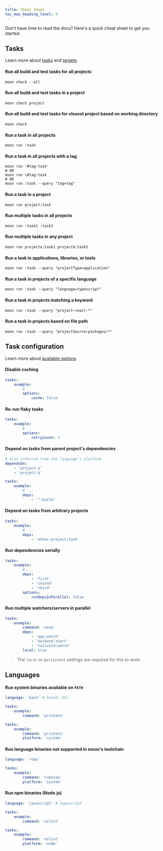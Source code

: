 ```yaml
---
title: Cheat sheet
toc_max_heading_level: 4
---
```



Don't have time to read the docs? Here's a quick cheat sheet to get you started.

## Tasks

Learn more about [tasks](./concepts/task) and [targets](./concepts/target).

#### Run all build and test tasks for all projects

```shell
moon check --all
```

#### Run all build and test tasks in a project

```shell
moon check project
```

#### Run all build and test tasks for closest project based on working directory

```shell
moon check
```

#### Run a task in all projects

```shell
moon run :task
```

#### Run a task in all projects with a tag

```shell
moon run '#tag:task'
# OR
moon run \#tag:task
# OR
moon run :task --query "tag=tag"
```

#### Run a task in a project

```shell
moon run project:task
```

#### Run multiple tasks in all projects

```shell
moon run :task1 :task2
```

#### Run multiple tasks in any project

```shell
moon run projecta:task1 projectb:task2
```

#### Run a task in applications, libraries, or tools

```shell
moon run :task --query "projectType=application"
```

#### Run a task in projects of a specific language

```shell
moon run :task --query "language=typescript"
```

#### Run a task in projects matching a keyword

```shell
moon run :task --query "project~react-*"
```

#### Run a task in projects based on file path

```shell
moon run :task --query "projectSource~packages/*"
```

## Task configuration

Learn more about [available options](./config/project#tasks).

#### Disable caching

```yaml title="moon.yml"
tasks:
	example:
		# ...
		options:
			cache: false
```

#### Re-run flaky tasks

```yaml title="moon.yml"
tasks:
	example:
		# ...
		options:
			retryCount: 3
```

#### Depend on tasks from parent project's dependencies

```yaml title="moon.yml"
# Also inferred from the language's platform
dependsOn:
	- 'project-a'
	- 'project-b'

tasks:
	example:
		# ...
		deps:
			- '^:build'
```

#### Depend on tasks from arbitrary projects

```yaml title="moon.yml"
tasks:
	example:
		# ...
		deps:
			- 'other-project:task'
```

#### Run dependencies serially

```yaml title="moon.yml"
tasks:
	example:
		# ...
		deps:
			- 'first'
			- 'second'
			- 'third'
		options:
			runDepsInParallel: false
```

#### Run multiple watchers/servers in parallel

```yaml title="moon.yml"
tasks:
	example:
		command: 'noop'
		deps:
			- 'app:watch'
			- 'backend:start'
			- 'tailwind:watch'
		local: true
```

> The `local` or `persistent` settings are required for this to work.

## Languages

#### Run system binaries available on `PATH`

<Columns count={2}>
<div>

```yaml title="moon.yml"
language: 'bash' # batch, etc

tasks:
	example:
		command: 'printenv'
```

</div>
<div>

```yaml title="moon.yml"
tasks:
	example:
		command: 'printenv'
		platform: 'system'
```

</div>
</Columns>

#### Run language binaries not supported in moon's toolchain

```yaml title="moon.yml"
language: 'ruby'

tasks:
	example:
		command: 'rubocop'
		platform: 'system'
```

#### Run npm binaries (Node.js)

<Columns count={2}>
<div>

```yaml title="moon.yml"
language: 'javascript' # typescript

tasks:
	example:
		command: 'eslint'
```

</div>
<div>

```yaml title="moon.yml"
tasks:
	example:
		command: 'eslint'
		platform: 'node'
```

</div>
</Columns>
